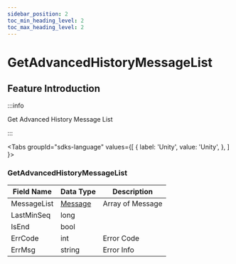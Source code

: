 ```yaml
---
sidebar_position: 2
toc_min_heading_level: 2
toc_max_heading_level: 2
---
```


# GetAdvancedHistoryMessageList

## Feature Introduction

:::info

Get Advanced History Message List

:::

<Tabs
groupId="sdks-language"
values={[
{ label: 'Unity', value: 'Unity', },
]
}>

<TabItem value="Unity">

### GetAdvancedHistoryMessageList

| Field Name | Data Type | Description       |
| -------------- | -------- | ------------ |
| MessageList | [Message](/class/message/messageInfo.mdx) | Array of Message    |
| LastMinSeq| long   |    |
|IsEnd | bool |   |
| ErrCode|  int | Error Code         |
|ErrMsg | string|  Error Info       |

</TabItem>
</Tabs>
